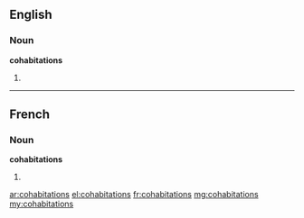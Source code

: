 ==English==

===Noun===
'''cohabitations'''

# {{plural of|cohabitation}}

----

==French==

===Noun===
'''cohabitations''' {{f|p}}

# {{plural of|cohabitation|lang=fr}}

[[ar:cohabitations]]
[[el:cohabitations]]
[[fr:cohabitations]]
[[mg:cohabitations]]
[[my:cohabitations]]